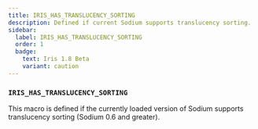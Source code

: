 ```yaml
---
title: IRIS_HAS_TRANSLUCENCY_SORTING
description: Defined if current Sodium supports translucency sorting.
sidebar:
  label: IRIS_HAS_TRANSLUCENCY_SORTING
  order: 1
  badge:
    text: Iris 1.8 Beta
    variant: caution
---
```


### `IRIS_HAS_TRANSLUCENCY_SORTING`

This macro is defined if the currently loaded version of Sodium supports translucency sorting (Sodium 0.6 and greater).